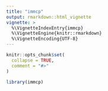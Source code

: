 ```yaml
---
title: "immcp"
output: rmarkdown::html_vignette
vignette: >
  %\VignetteIndexEntry{immcp}
  %\VignetteEngine{knitr::rmarkdown}
  %\VignetteEncoding{UTF-8}
---
```


```r
knitr::opts_chunk$set(
  collapse = TRUE,
  comment = "#>"
)
```

```r
library(immcp)
```
